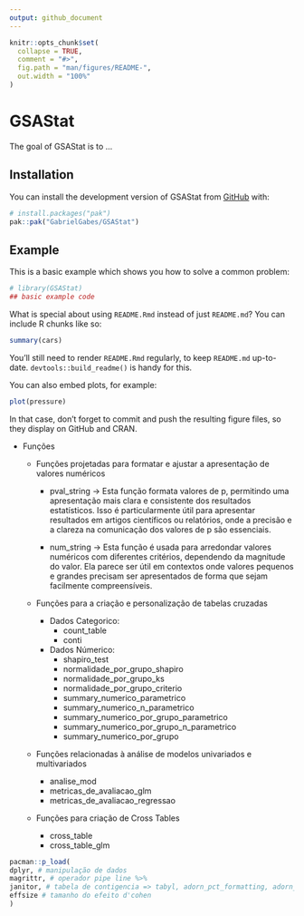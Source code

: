 ```yaml
---
output: github_document
---
```


<!-- README.md is generated from README.Rmd. Please edit that file -->

```r
knitr::opts_chunk$set(
  collapse = TRUE,
  comment = "#>",
  fig.path = "man/figures/README-",
  out.width = "100%"
)
```

# GSAStat

<!-- badges: start -->
<!-- badges: end -->

The goal of GSAStat is to ...

## Installation

You can install the development version of GSAStat from [GitHub](https://github.com/) with:

``` r
# install.packages("pak")
pak::pak("GabrielGabes/GSAStat")
```

## Example

This is a basic example which shows you how to solve a common problem:

```r
# library(GSAStat)
## basic example code
```

What is special about using `README.Rmd` instead of just `README.md`? You can include R chunks like so:

```r
summary(cars)
```

You'll still need to render `README.Rmd` regularly, to keep `README.md` up-to-date. `devtools::build_readme()` is handy for this.

You can also embed plots, for example:

```r
plot(pressure)
```

In that case, don't forget to commit and push the resulting figure files, so they display on GitHub and CRAN.

- Funções

  - Funções projetadas para formatar e ajustar a apresentação de valores numéricos
  
    - pval_string -> Esta função formata valores de p, permitindo uma apresentação mais clara e consistente dos resultados estatísticos. Isso é particularmente útil para apresentar resultados em artigos científicos ou relatórios, onde a precisão e a clareza na comunicação dos valores de p são essenciais.
    
    - num_string -> Esta função é usada para arredondar valores numéricos com diferentes critérios, dependendo da magnitude do valor. Ela parece ser útil em contextos onde valores pequenos e grandes precisam ser apresentados de forma que sejam facilmente compreensíveis.
    
  - Funções para a criação e personalização de tabelas cruzadas
    - Dados Categorico:
      - count_table
      - conti
    - Dados Númerico:
      - shapiro_test
      - normalidade_por_grupo_shapiro
      - normalidade_por_grupo_ks
      - normalidade_por_grupo_criterio
      - summary_numerico_parametrico
      - summary_numerico_n_parametrico
      - summary_numerico_por_grupo_parametrico
      - summary_numerico_por_grupo_n_parametrico
      - summary_numerico_por_grupo
  - Funções relacionadas à análise de modelos univariados e multivariados
    - analise_mod
    - metricas_de_avaliacao_glm
    - metricas_de_avaliacao_regressao
  - Funções para criação de Cross Tables
    - cross_table
    - cross_table_glm

```r
pacman::p_load(
dplyr, # manipulação de dados
magrittr, # operador pipe line %>%
janitor, # tabela de contigencia => tabyl, adorn_pct_formatting, adorn_totals, adorn_percentages, adorn_ns
effsize # tamanho do efeito d'cohen
)
```

